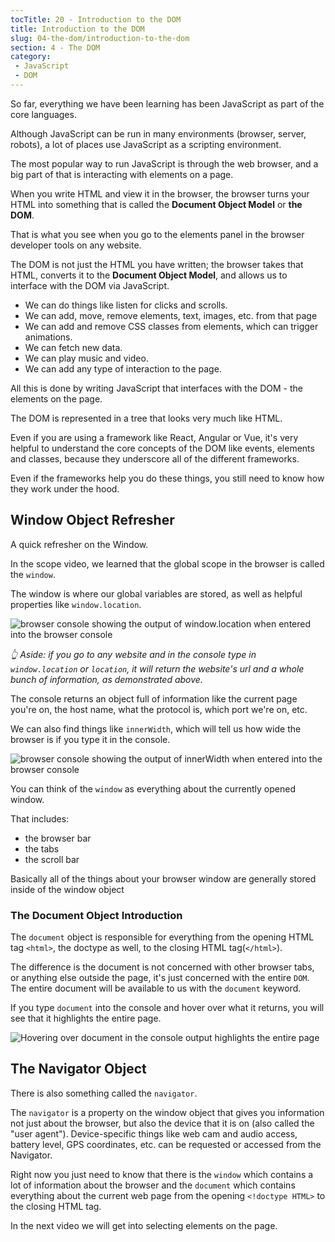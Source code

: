 ```yaml
---
tocTitle: 20 - Introduction to the DOM
title: Introduction to the DOM
slug: 04-the-dom/introduction-to-the-dom
section: 4 - The DOM
category:
 - JavaScript
 - DOM
---
```


So far, everything we have been learning has been JavaScript as part of the core languages.

Although JavaScript can be run in many environments (browser, server, robots), a lot of places use JavaScript as a scripting environment.

The most popular way to run JavaScript is through the web browser, and a big part of that is interacting with elements on a page.

When you write HTML and view it in the browser, the browser turns your HTML into something that is called the **Document Object Model** or **the DOM**.

That is what you see when you go to the elements panel in the browser developer tools on any website.

The DOM is not just the HTML you have written; the browser takes that HTML, converts it to the **Document Object Model**, and allows us to interface with the DOM via JavaScript.

* We can do things like listen for clicks and scrolls.
* We can add, move, remove elements, text, images, etc. from that page
* We can add and remove CSS classes from elements, which can trigger animations.
* We can fetch new data.
* We can play music and video.
* We can add any type of interaction to the page.

All this is done by writing JavaScript that interfaces with the DOM  - the elements on the page.

The DOM is represented in a tree that looks very much like HTML.

Even if you are using a framework like React, Angular or Vue, it's very helpful to understand the core concepts of the DOM like events, elements and classes, because they underscore all of the different frameworks.

Even if the frameworks help you do these things, you still need to know how they work under the hood.

## Window Object Refresher

A quick refresher on the Window.

In the scope video, we learned that the global scope in the browser is called the `window`.

The window is where our global variables are stored, as well as helpful properties like `window.location`.

![browser console showing the output of window.location when entered into the browser console](./window-location.gif)


_👆 Aside: if you go to any website and in the console type in `window.location` or `location`, it will return the website's url and a whole bunch of information, as demonstrated above._

The console returns an object full of information like the current page you're on, the host name, what the protocol is, which port we're on, etc.

We can also find things like `innerWidth`, which will tell us how wide the browser is if you type it in the console.

![browser console showing the output of innerWidth when entered into the browser console](./221.png)

You can think of the `window` as everything about the currently opened window.

That includes:
- the browser bar
- the tabs
- the scroll bar

Basically all of the things about your browser window are generally stored inside of the window object

### The Document Object Introduction

The `document` object is responsible for everything from the opening HTML tag `<html>`, the doctype as well, to the closing HTML tag(`</html>`).

The difference is the document is not concerned with other browser tabs, or anything else outside the page, it's just concerned with the entire `DOM`. The entire document will be available to us with the `document` keyword.

If you type `document` into the console and hover over what it returns, you will see that it highlights the entire page.

![Hovering over document in the console output highlights the entire page](./document.gif)

## The Navigator Object

There is also something called the `navigator`.

The `navigator` is a property on the window object that gives you information not just about the browser, but also the device that it is on (also called the "user agent").  Device-specific things like web cam and audio access, battery level, GPS coordinates, etc. can be requested or accessed from the Navigator.

Right now you just need to know that there is the `window` which contains a lot of information about the browser and the `document` which contains everything about the current web page from the opening `<!doctype HTML>` to the closing HTML tag.

In the next video we will get into selecting elements on the page.

